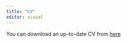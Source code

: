 ---
title: "CV"
editor: visual
---

You can download an up-to-date CV from [here](https://github.com/mdahirel/cv/raw/main/cv.pdf){target="_blank"}
